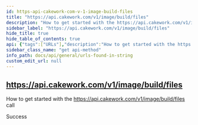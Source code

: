 ```yaml
---
id: https-api-cakework-com-v-1-image-build-files
title: "https://api.cakework.com/v1/image/build/files"
description: "How to get started with the https://api.cakework.com/v1/image/build/files call"
sidebar_label: "https://api.cakework.com/v1/image/build/files"
hide_title: true
hide_table_of_contents: true
api: {"tags":["URLs"],"description":"How to get started with the https://api.cakework.com/v1/image/build/files call","responses":{"200":{"description":"Success"}},"method":"get","path":"/image/build/files","info":{"version":"1.0.0","title":"URLs found in string","description":"List of URLs extracted from input string"},"postman":{"name":"https://api.cakework.com/v1/image/build/files","description":{"content":"How to get started with the https://api.cakework.com/v1/image/build/files call","type":"text/plain"},"url":{"path":["image","build","files"],"host":["{{baseUrl}}"],"query":[],"variable":[]},"method":"GET"}}
sidebar_class_name: "get api-method"
info_path: docs/api/general/urls-found-in-string
custom_edit_url: null
---
```



## https://api.cakework.com/v1/image/build/files



How to get started with the https://api.cakework.com/v1/image/build/files call

<div><ApiTabs><TabItem label={"200"} value={"200"}><div>

Success

</div><div></div></TabItem></ApiTabs></div>
      